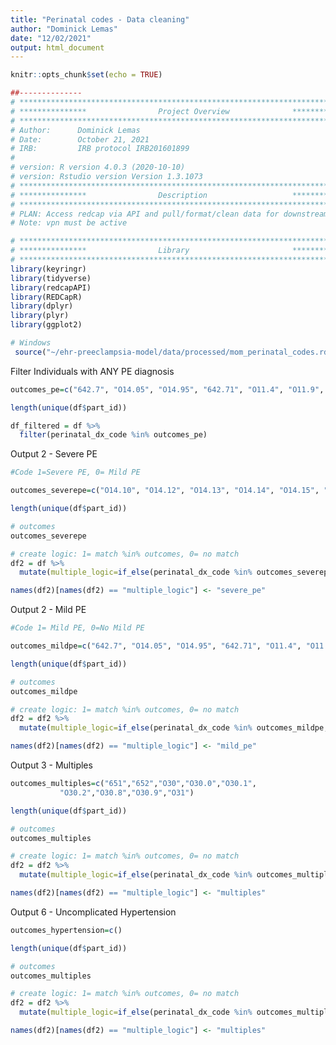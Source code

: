 ```yaml
---
title: "Perinatal codes - Data cleaning"
author: "Dominick Lemas"
date: "12/02/2021"
output: html_document
---
```


```r
knitr::opts_chunk$set(echo = TRUE)
```

```r
##-------------- 
# **************************************************************************** #
# ***************                Project Overview              *************** #
# **************************************************************************** #
# Author:      Dominick Lemas
# Date:        October 21, 2021
# IRB:         IRB protocol IRB201601899  
#
# version: R version 4.0.3 (2020-10-10)
# version: Rstudio version Version 1.3.1073  
# **************************************************************************** #
# ***************                Description                   *************** #
# **************************************************************************** #
# PLAN: Access redcap via API and pull/format/clean data for downstream analysis.
# Note: vpn must be active
```


```r
# **************************************************************************** #
# ***************                Library                       *************** #
# **************************************************************************** #
library(keyringr)
library(tidyverse)
library(redcapAPI)
library(REDCapR)
library(dplyr)
library(plyr)
library(ggplot2)
```


```r
# Windows
 source("~/ehr-preeclampsia-model/data/processed/mom_perinatal_codes.rda")
```

Filter Individuals with ANY PE diagnosis
```r
outcomes_pe=c("642.7", "O14.05", "O14.95", "642.71", "O11.4", "O11.9", "O14.90", "O11.3", "642.41", "O11.2", "O14.93", "642.44", "642.4", "643.73", "642.43", "642.4", "642.7", "O14.02", "642.73", "O11.3", "O14.03", "O14.04", "O11.5", "642.42", "014.94", "O14.00", "O14.10", "O14.12", "O14.13", "O14.14", "O14.15", "642.50", "642.5", "642.51", "642.52", "642.53", "642.54")

length(unique(df$part_id))

df_filtered = df %>%
  filter(perinatal_dx_code %in% outcomes_pe)

```

Output 2 - Severe PE 
```r
#Code 1=Severe PE, 0= Mild PE

outcomes_severepe=c("O14.10", "O14.12", "O14.13", "O14.14", "O14.15", "642.50", "642.5", "642.51", "642.52", "642.53", "642.54")

length(unique(df$part_id))

# outcomes
outcomes_severepe

# create logic: 1= match %in% outcomes, 0= no match  
df2 = df %>%
  mutate(multiple_logic=if_else(perinatal_dx_code %in% outcomes_severepe, 1, 0)) 

names(df2)[names(df2) == "multiple_logic"] <- "severe_pe"
```

Output 2 - Mild PE
```r
#Code 1= Mild PE, 0=No Mild PE

outcomes_mildpe=c("642.7", "O14.05", "O14.95", "642.71", "O11.4", "O11.9", "O14.90", "O11.3", "642.41", "O11.2", "O14.93", "642.44", "642.4", "643.73", "642.43", "642.4", "642.7", "O14.02", "642.73", "O11.3", "O14.03", "O14.04", "O11.5", "642.42", "014.94", "O14.00")

length(unique(df$part_id))

# outcomes
outcomes_mildpe

# create logic: 1= match %in% outcomes, 0= no match  
df2 = df2 %>%
  mutate(multiple_logic=if_else(perinatal_dx_code %in% outcomes_mildpe, 1, 0)) 

names(df2)[names(df2) == "multiple_logic"] <- "mild_pe"
```

Output 3 - Multiples
```r

outcomes_multiples=c("651","652","O30","O30.0","O30.1",
           "O30.2","O30.8","O30.9","O31")

length(unique(df$part_id))

# outcomes
outcomes_multiples

# create logic: 1= match %in% outcomes, 0= no match  
df2 = df2 %>%
  mutate(multiple_logic=if_else(perinatal_dx_code %in% outcomes_multiples, 1, 0)) 

names(df2)[names(df2) == "multiple_logic"] <- "multiples"
```


Output 6 - Uncomplicated Hypertension
```r

outcomes_hypertension=c()

length(unique(df$part_id))

# outcomes
outcomes_multiples

# create logic: 1= match %in% outcomes, 0= no match  
df2 = df2 %>%
  mutate(multiple_logic=if_else(perinatal_dx_code %in% outcomes_multiples, 1, 0)) 

names(df2)[names(df2) == "multiple_logic"] <- "multiples"
```


